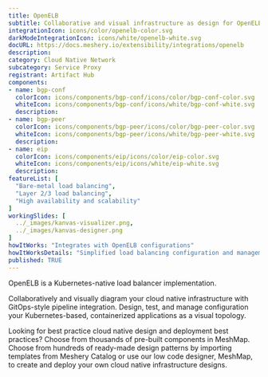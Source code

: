 ```yaml
---
title: OpenELB
subtitle: Collaborative and visual infrastructure as design for OpenELB
integrationIcon: icons/color/openelb-color.svg
darkModeIntegrationIcon: icons/white/openelb-white.svg
docURL: https://docs.meshery.io/extensibility/integrations/openelb
description: 
category: Cloud Native Network
subcategory: Service Proxy
registrant: Artifact Hub
components: 
- name: bgp-conf
  colorIcon: icons/components/bgp-conf/icons/color/bgp-conf-color.svg
  whiteIcon: icons/components/bgp-conf/icons/white/bgp-conf-white.svg
  description: 
- name: bgp-peer
  colorIcon: icons/components/bgp-peer/icons/color/bgp-peer-color.svg
  whiteIcon: icons/components/bgp-peer/icons/white/bgp-peer-white.svg
  description: 
- name: eip
  colorIcon: icons/components/eip/icons/color/eip-color.svg
  whiteIcon: icons/components/eip/icons/white/eip-white.svg
  description: 
featureList: [
  "Bare-metal load balancing",
  "Layer 2/3 load balancing",
  "High availability and scalability"
]
workingSlides: [
  ../_images/kanvas-visualizer.png,
  ../_images/kanvas-designer.png
]
howItWorks: "Integrates with OpenELB configurations"
howItWorksDetails: "Simplified load balancing configuration and management within Kubernetes"
published: TRUE
---
```

<p>
OpenELB is a Kubernetes-native load balancer implementation.
</p>
<p>
    Collaboratively and visually diagram your cloud native infrastructure with GitOps-style pipeline integration. Design, test, and manage configuration your Kubernetes-based, containerized applications as a visual topology.
</p>
<p>
    Looking for best practice cloud native design and deployment best practices? Choose from thousands of pre-built components in MeshMap. Choose from hundreds of ready-made design patterns by importing templates from Meshery Catalog or use our low code designer, MeshMap, to create and deploy your own cloud native infrastructure designs.
</p>
